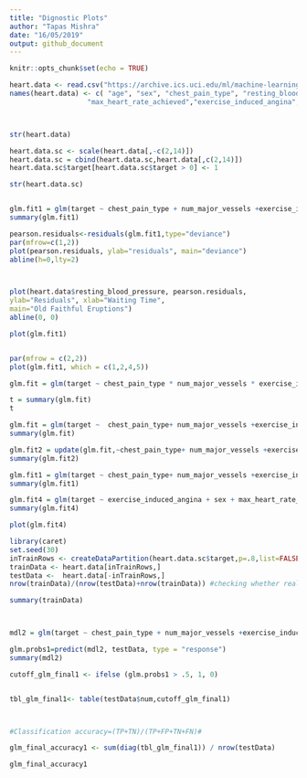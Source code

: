 ```yaml
---
title: "Dignostic Plots"
author: "Tapas Mishra"
date: "16/05/2019"
output: github_document
---
```


```r
knitr::opts_chunk$set(echo = TRUE)
```



```r
heart.data <- read.csv("https://archive.ics.uci.edu/ml/machine-learning-databases/heart-disease/processed.cleveland.data",header=FALSE,sep=",",na.strings = '?')
names(heart.data) <- c( "age", "sex", "chest_pain_type", "resting_blood_pressure", "cholesterol","fasting_blood_sugar", "rest_ecg",
                   "max_heart_rate_achieved","exercise_induced_angina", "st_depression","st_slope", "num_major_vessels", "thalassemia", "target")



str(heart.data)

heart.data.sc <- scale(heart.data[,-c(2,14)])
heart.data.sc = cbind(heart.data.sc,heart.data[,c(2,14)])
heart.data.sc$target[heart.data.sc$target > 0] <- 1

```



```r



str(heart.data.sc)



```


```r



glm.fit1 = glm(target ~ chest_pain_type + num_major_vessels +exercise_induced_angina + sex + max_heart_rate_achieved+st_depression , data = heart.data.sc , family = binomial)
summary(glm.fit1)
```



```r
pearson.residuals<-residuals(glm.fit1,type="deviance")
par(mfrow=c(1,2))
plot(pearson.residuals, ylab="residuals", main="deviance")
abline(h=0,lty=2)



plot(heart.data$resting_blood_pressure, pearson.residuals, 
ylab="Residuals", xlab="Waiting Time", 
main="Old Faithful Eruptions") 
abline(0, 0)     

plot(glm.fit1)



```



```r
par(mfrow = c(2,2))
plot(glm.fit1, which = c(1,2,4,5))
```




```r
glm.fit = glm(target ~ chest_pain_type * num_major_vessels * exercise_induced_angina  * max_heart_rate_achieved*st_depression , data = heart.data , family = binomial)

t = summary(glm.fit)
t
```


```r
glm.fit = glm(target ~  chest_pain_type+ num_major_vessels +exercise_induced_angina + sex + max_heart_rate_achieved+st_depression + num_major_vessels*max_heart_rate_achieved*st_depression*chest_pain_type , data = heart.data , family = binomial)
summary(glm.fit)


```



```r
glm.fit2 = update(glm.fit,~chest_pain_type+ num_major_vessels +exercise_induced_angina + sex + max_heart_rate_achieved+st_depression + chest_pain_type* max_heart_rate_achieved*st_depression ) 
summary(glm.fit2)
```


```r
glm.fit1 = glm(target ~ chest_pain_type+ num_major_vessels +exercise_induced_angina + sex + max_heart_rate_achieved+st_depression+I(chest_pain_type^2) + I(num_major_vessels^2) + I(exercise_induced_angina^2) + sex + I(max_heart_rate_achieved^2) + I(st_depression^2) , data = heart.data.sc , family = binomial)
summary(glm.fit1)
```


```r
glm.fit4 = glm(target ~ exercise_induced_angina + sex + max_heart_rate_achieved+st_depression + I(num_major_vessels^2)  , data = heart.data.sc , family = binomial)
summary(glm.fit4)
```


```r
plot(glm.fit4)
```



```r
library(caret)
set.seed(30)
inTrainRows <- createDataPartition(heart.data.sc$target,p=.8,list=FALSE)
trainData <- heart.data[inTrainRows,]
testData <-  heart.data[-inTrainRows,]
nrow(trainData)/(nrow(testData)+nrow(trainData)) #checking whether really 70% -> O

summary(trainData)



mdl2 = glm(target ~ chest_pain_type + num_major_vessels +exercise_induced_angina + sex + max_heart_rate_achieved+st_depression,data = trainData , family = binomial)

glm.probs1=predict(mdl2, testData, type = "response")
summary(mdl2)


```


```r

cutoff_glm_final1 <- ifelse (glm.probs1 > .5, 1, 0)


tbl_glm_final1<- table(testData$num,cutoff_glm_final1)



#Classification accuracy=(TP+TN)/(TP+FP+TN+FN)#

glm_final_accuracy1 <- sum(diag(tbl_glm_final1)) / nrow(testData)

glm_final_accuracy1

```


